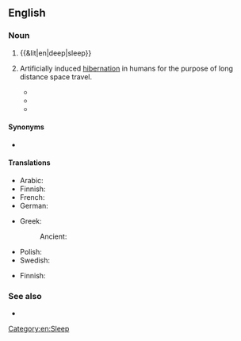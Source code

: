 ==English==
{{wikipedia|Slow-wave sleep}}

===Noun===
{{en-noun|~}}

# {{&lit|en|deep|sleep}}
# {{lb|en|rare|fiction}} Artificially induced [[hibernation]] in humans for the purpose of long distance space travel.
#* {{quote-book
|en
|year=2004
|author=Robert Doherty
|title=Area 51: Legend
|chapter=
|url=http://books.google.com/books?id=iAj0F3tb7sEC&pg=PT33&dq=%22deep+sleep%22
|isbn=0440237254
|page=
|passage=Donnchadh and Gwalcmai, along with the other fourteen teams selected for planetary infiltration, had been put into '''deep sleep''' shortly after liftoff from their planet.}}
#* {{quote-book
|en
|year=2005
|author=Bob Ticer
|title=Visiting the Strange Planet Called Earth
|chapter=
|pageurl=http://books.google.com/books?id=71EavkVM8AAC&pg=PA13&dq=%22deep+sleep%22
|isbn=1589397347
|page=13
|passage=The Kironian had remained in '''deep sleep''' until alerted by a high-pitched squeaky sound. When the Kironian woke, everything seemed as though it had just left Kiron.}}
#* {{quote-book
|en
|year=2008
|author=Cavin Wright
|title=The Golden Prize
|chapter=
|pageurl=http://books.google.com/books?id=abrykJcLoFkC&pg=PA17&dq=%22deep+sleep%22
|isbn=160693046X
|page=17
|passage=There is also the possibility that our aliens perfected cryogenics and simply went into '''deep sleep''' until the environment improved.}}

====Synonyms====
* {{sense|medicine}} {{l|en|cataphor}}

====Translations====
{{trans-top|state of sleep}}
* Arabic: {{t|ar|[[نَوْم]] [[عَمِيق]]|m}}
* Finnish: {{t|fi|[[syvä]] [[uni]]}}
* French: {{t|fr|sommeil profond|m}}
* German: {{t+|de|Tiefschlaf|m}}
{{trans-mid}}
* Greek:
*: Ancient: {{t|grc|κῶμα|n}}
* Polish: {{t-needed|pl}}
* Swedish: {{t|sv|djupsömn|c}}
{{trans-bottom}}

{{trans-top|fiction: artificial hibernation}}
* Finnish: {{t|fi|[[syvä]] [[uni]]}}
{{trans-mid}}
{{trans-bottom}}

===See also===
* {{pedia}}

[[Category:en:Sleep]]